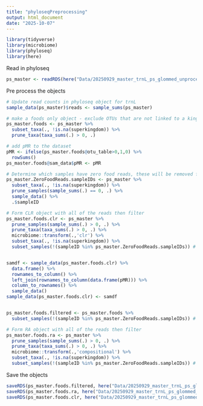 ```yaml
---
title: "phyloseqPreprocessing"
output: html_document
date: "2025-10-07"
---
```


```r
library(tidyverse)
library(microbiome)
library(phyloseq)
library(here)
```

Read in phyloseq
```r
ps_master <- readRDS(here("Data/20250929_master_trnL_ps_glommed_unprocessed.rds"))
```



Pre process the objects
```r
# Update read counts in phyloseq object for trnL
sample_data(ps_master)$reads <- sample_sums(ps_master)

# make a foods only object - exclude OTUs that are not linked to a kingdom
ps_master.foods <- ps_master %>% 
  subset_taxa(., !is.na(superkingdom)) %>% 
  prune_taxa(taxa_sums(.) > 0, .)

# add pMR to the dataset
pMR <- ifelse(ps_master.foods@otu_table>0,1,0) %>% 
  rowSums()
ps_master.foods@sam_data$pMR <- pMR

# Determine which samples have zero food reads, these will be removed from the CLR object
ps_master.ZeroFoodReads.sampleIDs <- ps_master %>% 
  subset_taxa(., !is.na(superkingdom)) %>% 
  prune_samples(sample_sums(.) == 0, .) %>% 
  sample_data() %>% 
  .$sampleID

# Form CLR object with all of the reads then filter
ps_master.foods.clr <- ps_master %>% 
  prune_samples(sample_sums(.) > 0, .) %>%
  prune_taxa(taxa_sums(.) > 0, .) %>% 
  microbiome::transform(.,'clr') %>% 
  subset_taxa(., !is.na(superkingdom)) %>% 
  subset_samples(!(sampleID %in% ps_master.ZeroFoodReads.sampleIDs)) # remove samples with zero food reads


samdf <- sample_data(ps_master.foods.clr) %>% 
  data.frame() %>% 
  rownames_to_column() %>% 
  left_join(rownames_to_column(data.frame(pMR))) %>% 
  column_to_rownames() %>% 
  sample_data()
sample_data(ps_master.foods.clr) <- samdf


ps_master.foods.filtered <- ps_master.foods %>% 
  subset_samples(!(sampleID %in% ps_master.ZeroFoodReads.sampleIDs)) # remove samples with zero food reads

# Form RA object with all of the reads then filter
ps_master.foods.ra <- ps_master %>% 
  prune_samples(sample_sums(.) > 0, .) %>%
  prune_taxa(taxa_sums(.) > 0, .) %>% 
  microbiome::transform(.,'compositional') %>% 
  subset_taxa(., !is.na(superkingdom)) %>% 
  subset_samples(!(sampleID %in% ps_master.ZeroFoodReads.sampleIDs)) # remove samples with zero food reads

```


Save the objects
```r
saveRDS(ps_master.foods.filtered, here("Data/20250929_master_trnL_ps_glommed.rds"))
saveRDS(ps_master.foods.ra, here("Data/20250929_master_trnL_ps_glommed_ra.rds"))
saveRDS(ps_master.foods.clr, here("Data/20250929_master_trnL_ps_glommed_clr.rds"))
```
